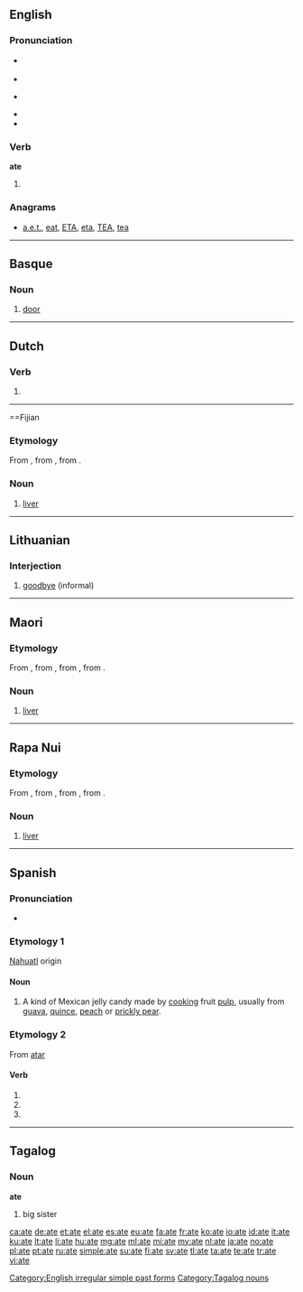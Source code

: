 {{also|ATE|até|átʼé|-ate|-áte}}
==English==

===Pronunciation===
* {{a|US}} {{IPA|/eɪt/}}
* {{audio|en-us-ate.ogg|Audio (US)}}
* {{a|UK}} {{IPA|/ɛt/|/eɪt/}}
* {{rhymes|ɛt|eɪt}}
* {{homophones|eight}}

===Verb===
'''ate'''

# {{simple past of|eat}}

===Anagrams===
* [[a.e.t.#English|a.e.t.]], [[eat#English|eat]], [[ETA#English|ETA]], [[eta#English|eta]], [[TEA#English|TEA]], [[tea#English|tea]]

[[Category:English irregular simple past forms]]

----

==Basque==

===Noun===
{{head|eu|noun}}

# [[door]]

----

==Dutch==

===Verb===
{{head|nl}}

# {{nl-verb-form|n=sg|t=past|m=subj|eten}}

----

==Fijian

===Etymology===
From {{proto|Oceanic|lang=fj}}, from {{proto|Malayo-Polynesian|qatay|lang=fj}}, from {{proto|Austronesian|qaCay|lang=fj}}.

===Noun===
{{head|fj|noun}}

# {{anatomy|lang=fj}} [[liver]] {{qualifier|organ of the body}}

----

==Lithuanian==

===Interjection===
{{head|lt|interjection}}

# [[goodbye]] (informal)

----

==Maori==

===Etymology===
From {{proto|Polynesian|lang=mi}}, from {{proto|Oceanic|lang=mi}}, from {{proto|Malayo-Polynesian|qatay|lang=mi}}, from {{proto|Austronesian|qaCay|lang=mi}}.

===Noun===
{{head|mi|noun}}

# {{anatomy|lang=mi}} [[liver]] {{qualifier|organ of the body}}

----

==Rapa Nui==

===Etymology===
From {{proto|Polynesian|lang=rap}}, from {{proto|Oceanic|lang=rap}}, from {{proto|Malayo-Polynesian|qatay|lang=rap}}, from {{proto|Austronesian|qaCay|lang=rap}}.

===Noun===
{{head|rap|noun}}

# {{anatomy|lang=rap}} [[liver]] {{qualifier|organ of the body}}

----

==Spanish==

===Pronunciation===
* {{IPA|/ˈa.t̪e/|lang=es}}

===Etymology 1===
[[Nahuatl]] origin

====Noun====
{{es-noun|m}}

# A kind of Mexican jelly candy made by [[cooking]] fruit [[pulp]], usually from [[guava]], [[quince#English|quince]], [[peach]] or [[prickly pear]].

===Etymology 2===
From [[atar]]

====Verb====
{{es-verb-form|atar}}

# {{es-verb form of|ending=ar|mood=subjunctive|tense=present|pers=1|number=singular|[[atar]]}}
# {{es-verb form of|ending=ar|mood=subjunctive|tense=present|pers=2|formal=yes|number=singular|[[atar]]}}
# {{es-verb form of|ending=ar|mood=subjunctive|tense=present|pers=3|number=singular|[[atar]]}}

----

==Tagalog==

===Noun===
'''ate'''

# big sister

[[Category:Tagalog nouns]]

[[ca:ate]]
[[de:ate]]
[[et:ate]]
[[el:ate]]
[[es:ate]]
[[eu:ate]]
[[fa:ate]]
[[fr:ate]]
[[ko:ate]]
[[io:ate]]
[[id:ate]]
[[it:ate]]
[[ku:ate]]
[[lt:ate]]
[[li:ate]]
[[hu:ate]]
[[mg:ate]]
[[ml:ate]]
[[mi:ate]]
[[my:ate]]
[[nl:ate]]
[[ja:ate]]
[[no:ate]]
[[pl:ate]]
[[pt:ate]]
[[ru:ate]]
[[simple:ate]]
[[su:ate]]
[[fi:ate]]
[[sv:ate]]
[[tl:ate]]
[[ta:ate]]
[[te:ate]]
[[tr:ate]]
[[vi:ate]]